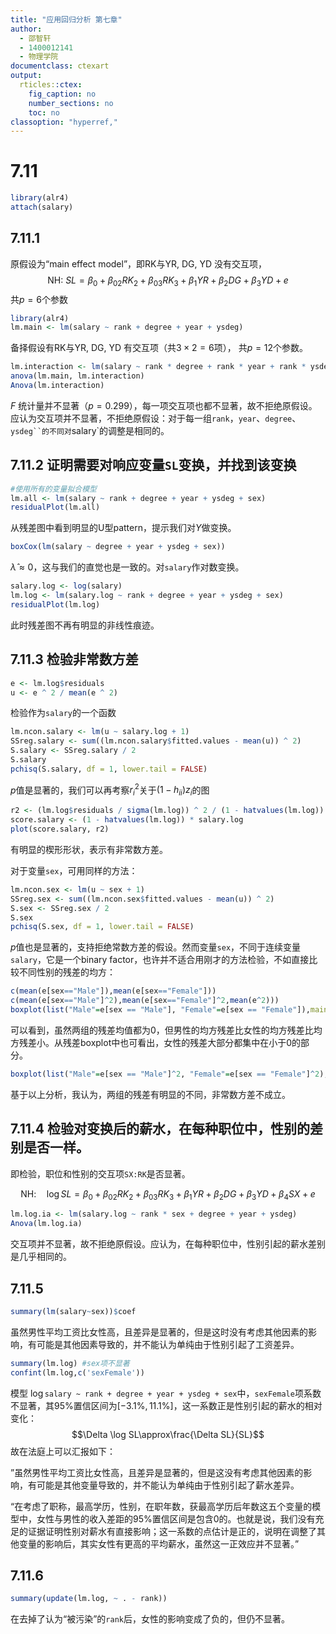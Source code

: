 ---
title: "应用回归分析 第七章"
author:
  - 邵智轩
  - 1400012141
  - 物理学院
documentclass: ctexart
output:
  rticles::ctex:
    fig_caption: no
    number_sections: no
    toc: no
classoption: "hyperref,"
---

# 7.11

```{r,include=FALSE}
library(alr4)
attach(salary)
```

## 7.11.1

原假设为“main effect model”，即RK与YR, DG, YD 没有交互项，$$\text{NH: }SL=\beta_{0}+\beta_{02} RK_2 +\beta_{03} RK_3+\beta_1 YR + \beta_2 DG +\beta_3 YD +e$$
共$p=6$个参数

```{r,warning=FALSE}
library(alr4)
lm.main <- lm(salary ~ rank + degree + year + ysdeg)
```

备择假设有RK与YR, DG, YD 有交互项（共$3\times 2 =6$项），
\begin{eqnarray*}
\text{AH: } SL&=&\beta_{0}+\beta_{02} RK_2 +\beta_{03} RK_3+\beta_1 YR + \beta_2 DG +\beta_3 YD\\&& +  \beta_{12}RK_2\cdot YR + \beta_{13} RK_3 \cdot YR + \beta_{22}RK_2 \cdot DG + \\&&\beta_{23}RK_3 \cdot DG + \beta_{32}RK_2 \cdot YD+\beta_{33} RK_3\cdot YD +e
\end{eqnarray*}
共$p=12$个参数。

```{r}
lm.interaction <- lm(salary ~ rank * degree + rank * year + rank * ysdeg)
anova(lm.main, lm.interaction)
Anova(lm.interaction)
```

$F$ 统计量并不显著（$p=0.299$），每一项交互项也都不显著，故不拒绝原假设。应认为交互项并不显著，不拒绝原假设：对于每一组`rank`，`year`、`degree`、`ysdeg``的不同对`salary`的调整是相同的。

## 7.11.2 证明需要对响应变量`SL`变换，并找到该变换

```{r}
#使用所有的变量拟合模型
lm.all <- lm(salary ~ rank + degree + year + ysdeg + sex)
residualPlot(lm.all)
```

从残差图中看到明显的U型pattern，提示我们对$Y$做变换。

```{r}
boxCox(lm(salary ~ degree + year + ysdeg + sex))
```

$\hat \lambda\approx 0$，这与我们的直觉也是一致的。对`salary`作对数变换。

```{r}
salary.log <- log(salary)
lm.log <- lm(salary.log ~ rank + degree + year + ysdeg + sex)
residualPlot(lm.log)
```

此时残差图不再有明显的非线性痕迹。

## 7.11.3 检验非常数方差

```{r}
e <- lm.log$residuals
u <- e ^ 2 / mean(e ^ 2)
```

检验作为`salary`的一个函数

```{r}
lm.ncon.salary <- lm(u ~ salary.log + 1)
SSreg.salary <- sum((lm.ncon.salary$fitted.values - mean(u)) ^ 2)
S.salary <- SSreg.salary / 2
S.salary
pchisq(S.salary, df = 1, lower.tail = FALSE)
```

$p$值是显著的，我们可以再考察$r_i^2$关于$(1-h_{ii})z_i$的图

```{r}
r2 <- (lm.log$residuals / sigma(lm.log)) ^ 2 / (1 - hatvalues(lm.log)) #学生化内残差
score.salary <- (1 - hatvalues(lm.log)) * salary.log
plot(score.salary, r2)
```

有明显的楔形形状，表示有非常数方差。

对于变量`sex`，可用同样的方法：

```{r}
lm.ncon.sex <- lm(u ~ sex + 1)
SSreg.sex <- sum((lm.ncon.sex$fitted.values - mean(u)) ^ 2)
S.sex <- SSreg.sex / 2
S.sex
pchisq(S.sex, df = 1, lower.tail = FALSE)
```

$p$值也是显著的，支持拒绝常数方差的假设。然而变量`sex`，不同于连续变量`salary`，它是一个binary factor，也许并不适合用刚才的方法检验，不如直接比较不同性别的残差的均方：

```{r}
c(mean(e[sex=="Male"]),mean(e[sex=="Female"]))
c(mean(e[sex=="Male"]^2),mean(e[sex=="Female"]^2,mean(e^2)))
boxplot(list("Male"=e[sex == "Male"], "Female"=e[sex == "Female"]),main="residuals")
```

可以看到，虽然两组的残差均值都为0，但男性的均方残差比女性的均方残差比均方残差小。从残差boxplot中也可看出，女性的残差大部分都集中在小于0的部分。

```{r}
boxplot(list("Male"=e[sex == "Male"]^2, "Female"=e[sex == "Female"]^2),main="squared residuals")
```

基于以上分析，我认为，两组的残差有明显的不同，非常数方差不成立。

## 7.11.4 检验对变换后的薪水，在每种职位中，性别的差别是否一样。

即检验，职位和性别的交互项`SX:RK`是否显著。

$$\text{NH:}\quad \log SL=\beta_{0}+\beta_{02} RK_2 +\beta_{03} RK_3+\beta_1 YR + \beta_2 DG +\beta_3 YD + \beta_4 SX+e$$
\begin{eqnarray*}
\text{AH:}\quad \log SL&=&\beta_{0}+\beta_{02} RK_2 +\beta_{03} RK_3+\beta_1 YR + \beta_2 DG \\&&+\beta_3 YD + \beta_4 SX + \beta_{42} SX\cdot RK_2+ \beta_{43} SX \cdot RK_3+e
\end{eqnarray*}

```{r}
lm.log.ia <- lm(salary.log ~ rank * sex + degree + year + ysdeg)
Anova(lm.log.ia)
```

交互项并不显著，故不拒绝原假设。应认为，在每种职位中，性别引起的薪水差别是几乎相同的。

## 7.11.5

```{r}
summary(lm(salary~sex))$coef
```

虽然男性平均工资比女性高，且差异是显著的，但是这时没有考虑其他因素的影响，有可能是其他因素导致的，并不能认为单纯由于性别引起了工资差异。

```{r}
summary(lm.log) #sex项不显著
confint(lm.log,c('sexFemale'))
```

模型 $\log$`salary ~ rank + degree + year + ysdeg + sex`中，`sexFemale`项系数不显著，其95%置信区间为$[-3.1\%,11.1\%]$，这一系数正是性别引起的薪水的相对变化：
$$\Delta \log SL\approx\frac{\Delta SL}{SL}$$
故在法庭上可以汇报如下：

”虽然男性平均工资比女性高，且差异是显著的，但是这没有考虑其他因素的影响，有可能是其他变量导致的，并不能认为单纯由于性别引起了薪水差异。

“在考虑了职称，最高学历，性别，在职年数，获最高学历后年数这五个变量的模型中，女性与男性的收入差距的95%置信区间是包含0的。也就是说，我们没有充足的证据证明性别对薪水有直接影响；这一系数的点估计是正的，说明在调整了其他变量的影响后，其实女性有更高的平均薪水，虽然这一正效应并不显著。”

## 7.11.6

```{r}
summary(update(lm.log, ~ . - rank))
```

在去掉了认为“被污染”的`rank`后，女性的影响变成了负的，但仍不显著。
